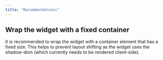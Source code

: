 ```yaml
---
title: "Recommendations"
---
```


## Wrap the widget with a fixed container

It is recommended to wrap the widget with a container element that has a fixed size. This helps to prevent layout shifting as the widget uses the shadow-dom (which currently needs to be rendered client-side).